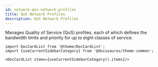 ```yaml
---
id: network-qos-network-profiles
title: QoS Network Profiles
description: QoS Network Profiles
---
```




Manages Quality of Service (QoS) profiles, each of which defines the bandwidth limits and priority for up
to eight classes of service.




```mdx-code-block
import DocCardList from '@theme/DocCardList';
import {useCurrentSidebarCategory} from '@docusaurus/theme-common';

<DocCardList items={useCurrentSidebarCategory().items}/>
```
      